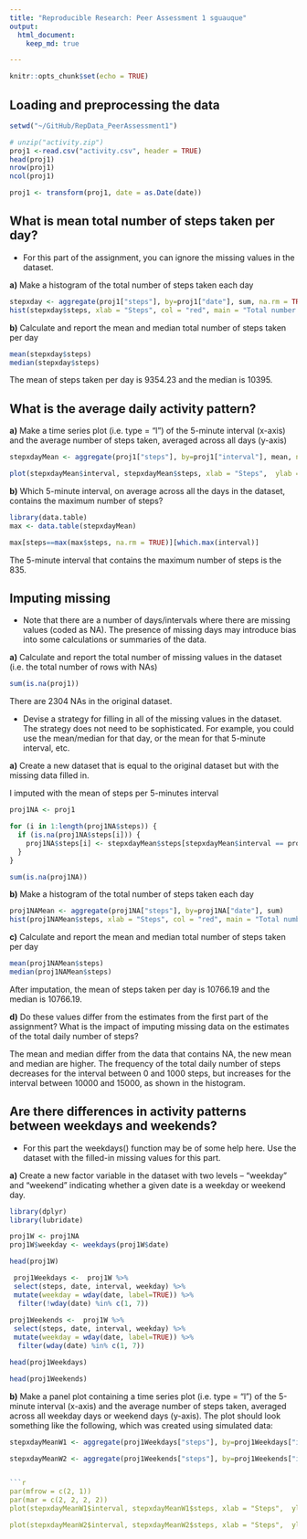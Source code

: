 ```yaml
---
title: "Reproducible Research: Peer Assessment 1 sguauque"
output: 
  html_document: 
    keep_md: true

---
```


```r
knitr::opts_chunk$set(echo = TRUE)

```

## Loading and preprocessing the data


```r
setwd("~/GitHub/RepData_PeerAssessment1")

# unzip("activity.zip")
proj1 <-read.csv("activity.csv", header = TRUE)
head(proj1)
nrow(proj1)
ncol(proj1)

proj1 <- transform(proj1, date = as.Date(date))

```

## What is mean total number of steps taken per day?

- For this part of the assignment, you can ignore the missing values in the dataset.

**a)** Make a histogram of the total number of steps taken each day

```r

stepxday <- aggregate(proj1["steps"], by=proj1["date"], sum, na.rm = TRUE)
hist(stepxday$steps, xlab = "Steps", col = "red", main = "Total number of steps", ylim = c(0,30), labels = TRUE)

```

**b)** Calculate and report the mean and median total number of steps taken per day

```r

mean(stepxday$steps)
median(stepxday$steps)


```
The mean of steps taken per day is 9354.23 and the median is 10395.



## What is the average daily activity pattern?

**a)** Make a time series plot (i.e. type = "l") of the 5-minute interval (x-axis) and the average number of steps taken, averaged across all days (y-axis)

```r

stepxdayMean <- aggregate(proj1["steps"], by=proj1["interval"], mean, na.rm = TRUE)

plot(stepxdayMean$interval, stepxdayMean$steps, xlab = "Steps",  ylab = "5-minute interval", type = "l", col = "red", main = "Time series of average number of steps", ylim = c(0,210))


```


**b)** Which 5-minute interval, on average across all the days in the dataset, contains the maximum number of steps?



```r

library(data.table)
max <- data.table(stepxdayMean)

max[steps==max(max$steps, na.rm = TRUE)][which.max(interval)]


```
The 5-minute interval that contains the maximum number of steps is the 835.



## Imputing missing 

- Note that there are a number of days/intervals where there are missing values (coded as NA). The presence of missing days may introduce bias into some calculations or summaries of the data.

**a)** Calculate and report the total number of missing values in the dataset (i.e. the total number of rows with NAs)

```r

sum(is.na(proj1))


```
There are 2304 NAs in the original dataset.



- Devise a strategy for filling in all of the missing values in the dataset. The strategy does not need to be sophisticated. For example, you could use the mean/median for that day, or the mean for that 5-minute interval, etc.

**a)** Create a new dataset that is equal to the original dataset but with the missing data filled in.


I imputed with the mean of steps per 5-minutes interval


```r

proj1NA <- proj1 

for (i in 1:length(proj1NA$steps)) {
  if (is.na(proj1NA$steps[i])) {
    proj1NA$steps[i] <- stepxdayMean$steps[stepxdayMean$interval == proj1NA$interval[i]]
  }
}

sum(is.na(proj1NA))


```

**b)** Make a histogram of the total number of steps taken each day 

```r

proj1NAMean <- aggregate(proj1NA["steps"], by=proj1NA["date"], sum)
hist(proj1NAMean$steps, xlab = "Steps", col = "red", main = "Total number of steps imputed", ylim = c(0,40), labels = TRUE)


```

**c)** Calculate and report the mean and median total number of steps taken per day

```r

mean(proj1NAMean$steps)
median(proj1NAMean$steps)


```
After imputation, the mean of steps taken per day is 10766.19 and the median is 10766.19.

**d)** Do these values differ from the estimates from the first part of the assignment? What is the impact of imputing missing data on the estimates of the total daily number of steps?

The mean and median differ from the data that contains NA, the new mean and median are higher. The frequency of the total daily number of steps decreases for the interval between 0 and 1000 steps, but increases for the interval between 10000 and 15000, as shown in the histogram.



## Are there differences in activity patterns between weekdays and weekends?
- For this part the weekdays() function may be of some help here. Use the dataset with the filled-in missing values for this part.

**a)** Create a new factor variable in the dataset with two levels -- "weekday" and "weekend" indicating whether a given date is a weekday or weekend day.

```r

library(dplyr)
library(lubridate)

proj1W <- proj1NA 
proj1W$weekday <- weekdays(proj1W$date) 

head(proj1W)

 proj1Weekdays <-  proj1W %>%
 select(steps, date, interval, weekday) %>%
 mutate(weekday = wday(date, label=TRUE)) %>%
  filter(!wday(date) %in% c(1, 7))
  
proj1Weekends <-  proj1W %>%
 select(steps, date, interval, weekday) %>%
 mutate(weekday = wday(date, label=TRUE)) %>%
  filter(wday(date) %in% c(1, 7))

head(proj1Weekdays)

head(proj1Weekends)


```

**b)** Make a panel plot containing a time series plot (i.e. type = "l") of the 5-minute interval (x-axis) and the average number of steps taken, averaged across all weekday days or weekend days (y-axis). The plot should look something like the following, which was created using simulated data:


```r

stepxdayMeanW1 <- aggregate(proj1Weekdays["steps"], by=proj1Weekdays["interval"], mean, na.rm = TRUE)

stepxdayMeanW2 <- aggregate(proj1Weekends["steps"], by=proj1Weekends["interval"], mean, na.rm = TRUE)


```r
par(mfrow = c(2, 1))
par(mar = c(2, 2, 2, 2))
plot(stepxdayMeanW1$interval, stepxdayMeanW1$steps, xlab = "Steps",  ylab = "5-minute interval", type = "l", col = "red", main = "Time series of average number of steps weekdays", ylim = c(0,250))

plot(stepxdayMeanW2$interval, stepxdayMeanW2$steps, xlab = "Steps",  ylab = "5-minute interval", type = "l", col = "red", main = "Time series of average number of steps weekends", ylim = c(0,250))

```

